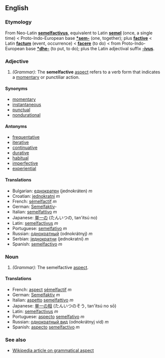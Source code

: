 ==English==
===Etymology===
From Neo-Latin '''[[semelfactivus]]''', equivalent to Latin '''[[semel]]''' (once, a single time) < Proto-Indo-European base '''[[*sem-]]''' (one, together); plus '''[[factive]]''' < Latin '''[[factum]]''' (event, occurrence) < '''[[facere]]''' (to do) < from Proto-Indo-European base '''[[*dhe-]]''' (to put, to do); plus the Latin adjectival suffix '''[[-ivus]]'''.

===Adjective===
#''(Grammar):'' The '''semelfactive''' [[aspect]] refers to a verb form that indicates a [[momentary]] or punctiliar action.

====Synonyms====
*[[momentary]]
*[[instantaneous]]
*[[punctual]]
*[[nondurational]]

====Antonyms====
*[[frequentative]]
*[[iterative]]
*[[continuative]]
*[[durative]]
*[[habitual]]
*[[imperfective]]
*[[experiential]]

====Translations====
*Bulgarian: [[еднократен]] (jednokráten) ''m''
*Croatian: [[jednokratni]] ''m''
*French: [[sémelfactif]] ''m''
*German: [[Semelfaktiv]]-
*Italian: [[semelfattivo]] ''m''
*Japanese: [[単一]]の (たんいつの, tan'itsú no)
*Latin: [[semelfactivus]] ''m''
*Portuguese: [[semelfativo]] ''m''
*Russian: [[однократный]] (odnokrátnyj) ''m''
*Serbian: [[једнократни]] (jednokratni) ''m''
*Spanish: [[semelfactivo]] ''m''

===Noun===
#''(Grammar):'' The semelfactive [[aspect]].

====Translations====
*French: [[aspect#French|aspect]] [[sémelfactif]] ''m''
*German: [[Semelfaktiv]] ''m''
*Italian: [[aspetto]] [[semelfattivo]] ''m''
*Japanese: [[単一の相]] (たんいつのそう, tan'itsú no sō)
*Latin: [[semelfactivus]] ''m''
*Portuguese: [[aspecto]] [[semelfativo]] ''m''
*Russian: [[однократный вид]] (odnokrátnyj vid) ''m''
*Spanish: [[aspecto]] [[semelfactivo]] ''m''

===See also===
*[[w:Grammatical aspect|Wikipedia article on grammatical aspect]]
